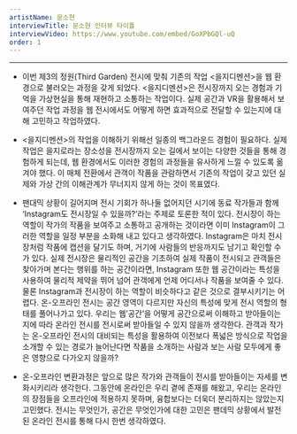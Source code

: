 ```yaml
---
artistName: 문소현
interviewTitle: 문소현 인터뷰 타이틀
interviewVideo: https://www.youtube.com/embed/GoXPbGQl-uQ
order: 1
---
```


<InterviewBody artistName={artistName} interviewTitle={interviewTitle} video={interviewVideo} />

---
- 이번 제3의 정원(Third Garden) 전시에 맞춰 기존의 작업 <을지디멘션>을 웹 환경으로 불러오는 과정을 갖게 되었다. <을지디멘션>은 전시장까지 오는 경험과 기억을 가상현실을 통해 재현하고 소통하는 작업이다. 실제 공간과 VR을 활용해서 보여주던 작업 과정을 웹 전시에서도 어떻게 하면 효과적으로 전달할 수 있는지에 대해 고민하고 작업하였다.

- <을지디멘션>의 작업을 이해하기 위해선 일종의 백그라운드 경험이 필요하다. 실제 작업은 을지로라는 장소성을 전시장까지 오는 길에서 보이는 다양한 것들을 통해 경험하게 되는데, 웹 환경에서도 이러한 경험의 과정들을 유사하게 느낄 수 있도록 옮겨야 했다. 이 매체 전환에서 관객이 작품을 관람하면서 기존의 작업이 갖고 있던 실제와 가상 간의 이해관계가 무너지지 않게 하는 것이 목표였다.

- 팬대믹 상황이 길어지며 전시 기회가 하나둘 없어지던 시기에 동료 작가들과 함께 ‘Instagram도 전시장일 수 있을까?’라는 주제로 토론한 적이 있다. 전시장이 하는 역할이 작가의 작품을 보여주고 소통하고 공개하는 것이라면 이미 Instagram이 그러한 역할을 일정 부분을 소화해 내고 있다고 생각하였다. Instagram은 마치 전시장처럼 작품에 캡션을 달기도 하며, 거기에 사람들의 반응까지도 남기고 확인할 수가 있다. 실제 전시장은 물리적인 공간을 기초하여 실제 작품이 전시되고 관객들은 찾아가며 본다는 행위를 하는 공간이라면, Instagram 또한 웹 공간이라는 특성을 사용하여 물리적 제약을 뛰어 넘어 관객에게 언제 어디서나 작품을 보여줄 수 있다. 물론 Instagram과 전시장이 하는 역할이 비슷하다고 같은 것으로 결부시키기는 어렵다. 온-오프라인 전시는 공간 영역이 다르지만 자신의 특성에 맞게 전시 역할의 형태를 풀어나가고 있다. 우리는 웹’공간’을 어떻게 공간으로써 이해하고 받아들이는지에 따라 온라인 전시를 전시로써 받아들일 수 있지 않을까 생각한다. 관객과 작가는 온-오프라인 전시의 대비되는 특성을 활용하여 이전보다 폭넓은 방식으로 작업을 소개할 수 있는 경로가 늘어난다면 작품을 소개하는 사람과 보는 사람 모두에게 좋은 영향으로 다가오지 않을까?


- 온-오프라인 변환과정은 앞으로 많은 작가와 관객들이 전시를 받아들이는 자세를 변화시키리라 생각한다. 그동안에 온라인은 우리 곁에 존재를 해왔고, 우리는 온라인의 장점들을 오프라인에 적용하지 못하며, 융합보다는 더욱더 분리하지는 않았는지 고민했다. 전시는 무엇인가, 공간은 무엇인가에 대한 고민은 팬데믹 상황에서 발전된 온라인 전시를 통해 다시 한번 생각하였다.
